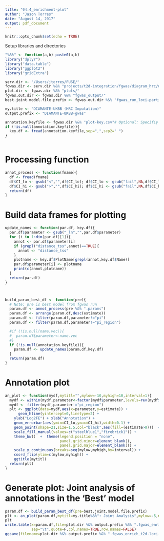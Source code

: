 ```yaml
---
title: "04.4_enrichment-plot"
author: "Jason Torres"
date: "August 14, 2017"
output: pdf_document
---
```


```r
knitr::opts_chunk$set(echo = TRUE)
```

Setup libraries and directories

```r
"%&%" <- function(a,b) paste0(a,b)
library("dplyr")
library("data.table")
library("ggplot2")
library("gridExtra")

serv.dir <- "/Users/jtorres/FUSE/"
fgwas.dir <- serv.dir %&% "projects/t2d-integration/fgwas/diagram_hrc/ukbb-diamante-euro-manuscript/"
plot.dir <- fgwas.dir %&% "plots/"
fgwas.out.dir <- fgwas.dir %&% "fgwas_output/"
best.joint.model.file.prefix <- fgwas.out.dir %&% "fgwas_run_loci-partition"

my.title <- "DIAMANTE-UKBB (HRC Imputation)"
output.prefix <- "DIAMANTE-UKBB-gwas"

annotation.keyfile <- fgwas.dir %&% "plot-key.csv"# Optional: Specifiy if you have a csv-delimited txt file with annotation names (as they appear in the fgwas input file) on the left column and plotting names on the right column, column names should be Name and PlotName, otherwise set to NULL
if (!is.null(annotation.keyfile)){
  key.df <- fread(annotation.keyfile,sep=",",sep2=" ")
}



```

# Processing function

```r

annot_process <- function(fname){
  df <- fread(fname)
  df$CI_lo <- gsub("<","",df$CI_lo); df$CI_lo <- gsub("fail",NA,df$CI_lo); df$CI_lo <- as.numeric(df$CI_lo)
  df$CI_hi <- gsub(">","",df$CI_hi); df$CI_hi <- gsub("fail",NA,df$CI_hi); df$CI_hi <- as.numeric(df$CI_hi)
  return(df)
}

```

# Build data frames for plotting  

```r


update_names <- function(par.df, key.df){
  par.df$parameter <- gsub("_ln","",par.df$parameter)
  for (i in 1:dim(par.df)[1]){
    annot <- par.df$parameter[i]
    if (grepl("distance_tss",annot)==TRUE){
      annot <- "distance_tss"
    }
    plotname <- key.df$PlotName[grepl(annot,key.df$Name)]
    par.df$parameter[i] <- plotname
    print(c(annot,plotname))
  }
  return(par.df)
}



build_param_best_df <- function(pre){
  # Note: pre is best model from fgwas run 
  param.df <- annot_process(pre %&% ".params")
  param.df <- arrange(param.df,desc(estimate))
  param.df <- filter(param.df,parameter!="pi")
  param.df <- filter(param.df,parameter!="pi_region")

  #if (!is.null(name.vec)){
  #  param.df$parameter<-name.vec
  #}
  if (!is.null(annotation.keyfile)){
    param.df <- update_names(param.df,key.df)
  }
  return(param.df)
}


```


# Annotation plot

```r


an_plot <- function(mydf,mytitl="",mylow=-10,myhigh=10,interval=1){
  mydf <- within(mydf,parameter<-factor(mydf$parameter,levels=rev(mydf$parameter)))
  mydf <- filter(mydf,parameter!="pi_region")
  plt <- ggplot(data=mydf,aes(x=parameter,y=estimate)) +
      geom_hline(yintercept=0,linetype=2) +
    ylab("Log2FE") + xlab("Annotation") +
    geom_errorbar(aes(ymin=CI_lo,ymax=CI_hi),width=0.1) +
    geom_point(shape=21,size=1.5,col="black",aes(fill=(estimate>0)))  +
    scale_fill_manual(values=c("steelblue1","firebrick1")) +
    theme_bw()  +  theme(legend.position = "none",
                         panel.grid.minor=element_blank(),
                         panel.grid.major=element_blank()) +
    scale_y_continuous(breaks=seq(mylow,myhigh,by=interval)) +
    coord_flip(ylim=c(mylow,myhigh)) +
    ggtitle(mytitl)
  return(plt)
}


```

# Generate plot: Joint analysis of annotations in the 'Best' model

```r

param.df <- build_param_best_df(pre=best.joint.model.file.prefix)
plt <- an_plot(param.df,mytitl=my.title%&%": Joint Analysis",mylow=-5,myhigh=5,interval=1)
plt
write.table(x=param.df,file=plot.dir %&% output.prefix %&% ".fgwas_enrich_t2d-loci-partition.joint.txt",
            sep="\t",quote=F,col.names=TRUE,row.names=FALSE)
ggsave(filename=plot.dir %&% output.prefix %&% ".fgwas_enrich_t2d-loci-partition.joint.png",plot=plt,width=6,height=6)

```
